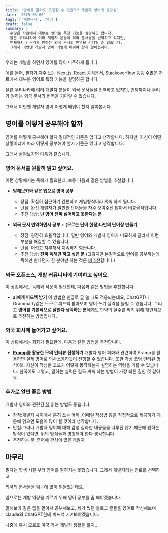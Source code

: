 ```yaml
---
title: '영어를 몰라도 코딩할 수 있을까? 개발자 영어의 중요성'
date: '2025-03-06'
tags: ['개발문서', '영어']
draft: false
summary: |
  수많은 자료에서 대부분 영어로 특정 기능을 설명하곤 합니다.
  물론 우리나라에 여러 개발자 분들이 외국 문서들을 번역하고 있지만,
  언제까지나 우리가 원하는 외국 문서의 번역을 기다릴 순 없습니다.
  그래서 이번엔 개발자 영어 어떻게 배워야 할지 알아봅시다.
---
```


우리는 개발을 하면서 영어를 많이 마주하게 됩니다.

예를 들어, 필자가 자주 보는 Next.js, React 공식문서, Stackoverflow 등등
수많은 자료에서 대부분 영어로 특정 기능을 설명하곤 합니다.

물론 우리나라에 여러 개발자 분들이 외국 문서들을 번역하고 있지만,
언제까지나 우리가 원하는 외국 문서의 번역을 기다릴 순 없습니다.

그래서 이번엔 개발자 영어 어떻게 배워야 할지 알아봅시다.

## 영어를 어떻게 공부해야 할까

영어를 어떻게 공부해야 할지 절대적인 기준은 없다고 생각합니다.
하지만, 자신이 어떤 상황이냐에 따라 어떻게 공부해야 할지
기준은 있다고 생각합니다.

그래서 살펴보자면 다음과 같습니다.

### 영어 문서를 원활히 읽고 싶어요.

이런 상황에서는 독해가 필요한데, 보통 다음과 같은 방법을 추천합니다.

- **말해보카와 같은 앱으로 영어 공부**

  - 장점: 확실히 접근하기 간편하고 게임형식이라 계속 하게 됩니다.
  - 단점: 완전 개발자가 알만한 단어들을 자주 보여주진 않아서 비효율적입니다.
  - 추천 대상: **난 영어 진짜 싫어하고 못한다는 분**

- **외국 문서 번역하면서 공부 + (모르는 단어 한정)나만의 단어장 만들기**
  - 장점: 굉장히 효율적입니다.
    일반 영어와 개발자 영어가 미묘하게 달라서 이런 부분을 해결할 수 있습니다.
  - 단점: 어렵고 지루해서 지속하기 힘듭니다.
  - 추천 대상: **진짜 독해만 하고 싶은 분**
    (그렇지만 본질적으로 언어를 공부하는데 독해만 한다던지 한 분야만 하는 것은 [비추천](https://yozm.wishket.com/magazine/detail/2976/)합니다.)

### 외국 오픈소스, 개발 커뮤니티에 기여하고 싶어요.

이 상황에서는 독해와 작문이 필요한데, 다음과 같은 방법을 추천합니다.

- **ai에게 피드백 받기**
  이 방법은 한글로 글 쓸 때도 적용되는데요,
  ChatGPT나 Grammarly같은 도구로 피드백 받아보며
  영어 쓰기 실력을 늘릴 수 있습니다.
  그리고 **영어를 기본적으로 잘한다 생각하는 분**에게도
  만약의 실수를 막기 위해 개인적으로 추천하는 방법입니다.

### 외국 회사에 들어가고 싶어요.

이 상황에서는 회화가 필요한데, 다음과 같은 방법을 추천합니다.

- **[Pramp](https://www.pramp.com/#/)를 활용한 모의 인터뷰 진행하기**
  개발자 영어 회화와 관련하여 Pramp를 활용하면
  실제 영어로 의사소통하듯이 진행할 수 있습니다.
  또한 가상 코딩 인터뷰 형식이라
  자신이 작성한 코드가 어떻게 동작하는지 설명하는 역량을
  기를 수 있습니다.
  한국어도 그렇고, 말하는 실력은 결국 계속 하는 방법이
  가장 빠른 길인 것 같아요.

### 추가로 알면 좋은 방법

개발자 영어와 관련된 [책](https://www.yes24.com/Product/Goods/124929252?pid=123487&cosemkid=go17078869769257804&utm_source=google_pc&utm_medium=cpc&utm_campaign=book_pc&utm_content=ys_240530_google_pc_cc_book_pc_12402%EB%8F%84%EC%84%9C&utm_term=%EA%B0%9C%EB%B0%9C%EC%9E%90%EA%B0%80%EC%98%81%EC%96%B4%EB%8F%84%EC%9E%98%ED%95%B4%EC%95%BC%ED%95%98%EB%82%98%EC%9A%94&gad_source=1&gclid=CjwKCAiAn9a9BhBtEiwAbKg6fl7uMl6Zf9lou3NQATvfV6LFxsyZIaTju27ss0hkFIFzRY-7uAMhHRoCn4oQAvD_BwE) 읽는 방법도 좋습니다.

- 장점:개발자 사이에서 흔히 쓰는 어휘, 이메일 작성법 등을
  직접적으로 제공하기 때문에
  읽으면 도움이 많이 될 것이라 생각합니다.
- 단점:그러나 개발자 영어에 대해
  엄청 심화한 내용들을 다루진 않기 때문에
  원하는 방식이 있다면,
  위의 방식들과 병행해야 한다 생각합니다.
- 추천하는 분: 영어에 관심이 많은 개발자

## 마무리

필자는 학생 시절 부터 영어를 잘하지는 못했습니다.
그래서 개발자라는 진로를 선택하고

외국의 문서들을 읽는데
많이 힘들었는데요.

앞으로는 개발 역량을 기르기 위해
영어 공부를 좀 해야겠습니다.

말해보카 같은 앱을 깔아서 공부해보고,
제가 썼던 블로그 글들을 영어로 작성해보며
claude와 ChatGPT한테 피드백 시켜봐야겠습니다.

나중에 혹시 모르죠 미국 가서 개발자 생활을 할지..
